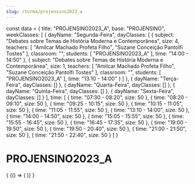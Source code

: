 ```yaml
---
slug: /turma/projensino2023_a
---
```

const data = {
  title: "PROJENSINO2023_A",
  base: "PROJENSINO",
  weekClasses: [
    {
      dayName: "Segunda-Feira",
      dayClasses: [
        {
          subject: "Debates sobre Temas de História Moderna e Contemporânea",
          size: 4,
          teachers: [
            "Amilcar Machado Profeta Filho",
            "Suzane Conceição Pantolfi Tostes"
          ],
          classroom: "",
          students: [
            "PROJENSINO2023_A"
          ],
          time: "14:00 - 14:50"
        },
        {
          subject: "Debates sobre Temas de História Moderna e Contemporânea",
          size: 1,
          teachers: [
            "Amilcar Machado Profeta Filho",
            "Suzane Conceição Pantolfi Tostes"
          ],
          classroom: "",
          students: [
            "PROJENSINO2023_A"
          ],
          time: "13:10 - 14:00"
        }
      ]
    },
    {
      dayName: "Terça-Feira",
      dayClasses: []
    },
    {
      dayName: "Quarta-Feira",
      dayClasses: []
    },
    {
      dayName: "Quinta-Feira",
      dayClasses: []
    },
    {
      dayName: "Sexta-Feira",
      dayClasses: []
    }
  ],
  time: [
    {
      time: "07:30 - 08:20",
      size: 50
    },
    {
      time: "08:20 - 09:10",
      size: 50
    },
    {
      time: "09:25 - 10:15",
      size: 50
    },
    {
      time: "10:15 - 11:05",
      size: 50
    },
    {
      time: "11:05 - 11:55",
      size: 50
    },
    {
      time: "13:10 - 14:00",
      size: 50
    },
    {
      time: "14:00 - 14:50",
      size: 50
    },
    {
      time: "15:05 - 15:55",
      size: 50
    },
    {
      time: "15:55 - 16:45",
      size: 50
    },
    {
      time: "16:45 - 17:35",
      size: 50
    },
    {
      time: "19:00 - 19:50",
      size: 50
    },
    {
      time: "19:50 - 20:40",
      size: 50
    },
    {
      time: "21:00 - 21:50",
      size: 50
    },
    {
      time: "21:50 - 22:40",
      size: 50
    }
  ]
}

# PROJENSINO2023_A

<div>
  {
    <BrowserOnly>
      {() => (
        <Grid
          title={data.title}
          weekClasses={data.weekClasses}
          time={data.time}
        />
      )}
    </BrowserOnly>
  }
</div>
